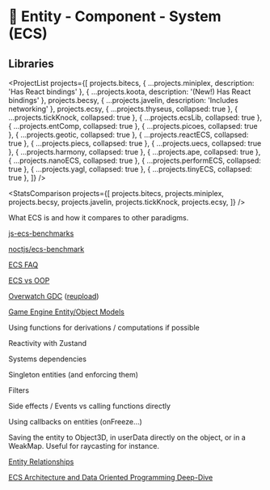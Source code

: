 
# 👾 Entity - Component - System (ECS)

## Libraries

<ProjectList
  projects={[
    projects.bitecs,
    { ...projects.miniplex, description: 'Has React bindings' },
    { ...projects.koota, description: '(New!) Has React bindings' },
    projects.becsy,
    { ...projects.javelin, description: 'Includes networking' },
    projects.ecsy,
    { ...projects.thyseus, collapsed: true },
    { ...projects.tickKnock, collapsed: true },
    { ...projects.ecsLib, collapsed: true },
    { ...projects.entComp, collapsed: true },
    { ...projects.picoes, collapsed: true },
    { ...projects.geotic, collapsed: true },
    { ...projects.reactECS, collapsed: true },
    { ...projects.piecs, collapsed: true },
    { ...projects.uecs, collapsed: true },
    { ...projects.harmony, collapsed: true },
    { ...projects.ape, collapsed: true },
    { ...projects.nanoECS, collapsed: true },
    { ...projects.performECS, collapsed: true },
    { ...projects.yagl, collapsed: true },
    { ...projects.tinyECS, collapsed: true },
  ]}
/>

<StatsComparison
  projects={[
    projects.bitecs,
    projects.miniplex,
    projects.becsy,
    projects.javelin,
    projects.tickKnock,
    projects.ecsy,
  ]}
/>

<Todo>

What ECS is and how it compares to other paradigms.

[js-ecs-benchmarks](https://github.com/ddmills/js-ecs-benchmarks)

[noctjs/ecs-benchmark](https://github.com/noctjs/ecs-benchmark)

[ECS FAQ](https://github.com/SanderMertens/ecs-faq)

[ECS vs OOP](https://flamendless.github.io/ecs-vs-oop/)

[Overwatch GDC](https://youtu.be/W3aieHjyNvw) ([reupload](https://www.youtube.com/watch?v=zrIY0eIyqmI))

[Game Engine Entity/Object Models](https://www.youtube.com/watch?v=jjEsB611kxs)

Using functions for derivations / computations if possible

Reactivity with Zustand

Systems dependencies

Singleton entities (and enforcing them)

Filters

Side effects / Events vs calling functions directly

Using callbacks on entities (onFreeze…)

Saving the entity to Object3D, in userData directly on the object, or in a WeakMap.
Useful for raycasting for instance.

[Entity Relationships](https://ajmmertens.medium.com/building-games-in-ecs-with-entity-relationships-657275ba2c6c)

[ECS Architecture and Data Oriented Programming Deep-Dive](https://prdeving.wordpress.com/2023/12/14/deep-diving-into-entity-component-system-ecs-architecture-and-data-oriented-programming/)

</Todo>
